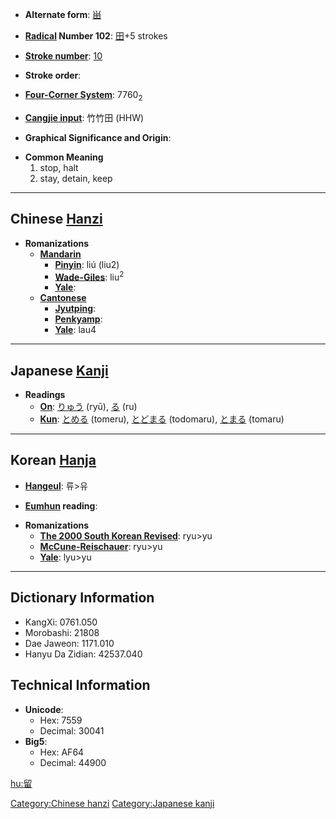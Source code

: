 * '''Alternate form''': [[畄]]

* '''[[Wiktionary:Chinese radical index| Radical]] Number 102''': [[Wiktionary:Chinese radical index 田|田]]+5 strokes

* '''[[Wiktionary:Chinese total strokes index|Stroke number]]''': [[Wiktionary:Chinese total strokes index 10|10]]

* '''Stroke order''': 

* '''[[Wiktionary:Chinese four corner index|Four-Corner System]]''': 7760<sub>2</sub>

* '''[[Wiktionary:Chinese Cangjie index|Cangjie input]]''': 竹竹田 (HHW)

* '''Graphical Significance and Origin''': 

* '''Common Meaning'''
*#stop, halt
*# stay, detain, keep


----

== Chinese [[Hanzi]] ==

* '''Romanizations'''
** '''[[Mandarin]]'''
*** '''[[Pinyin]]''': liú (liu2)
*** '''[[Wade-Giles]]''': liu<sup>2</sup>
*** '''[[Yale]]''': 
** '''[[Cantonese]]'''
*** '''[[Jyutping]]''':
*** '''[[Penkyamp]]''': 
*** '''[[Yale]]''': lau4


----

== Japanese [[Kanji]] ==

* '''Readings'''
** '''[[On]]''': [[りゅう]] (ryū), [[る]] (ru)
** '''[[Kun]]''': [[とめる]] (tomeru), [[とどまる]] (todomaru), [[とまる]] (tomaru)

----

== Korean [[Hanja]] ==

* '''[[Hangeul]]''': 류>유

* '''[[Eumhun]] reading''': 

* '''Romanizations'''
** '''[[The 2000 South Korean Revised Romanization|The 2000 South Korean Revised]]''': ryu>yu
** '''[[McCune-Reischauer]]''': ryu>yu
** '''[[Yale]]''': lyu>yu

----

== Dictionary Information ==

* KangXi: 0761.050
* Morobashi: 21808
* Dae Jaweon: 1171.010
* Hanyu Da Zidian: 42537.040

== Technical Information ==

* '''Unicode''':
** Hex: 7559
** Decimal: 30041
* '''Big5''':
** Hex: AF64
** Decimal: 44900

[[Category:Chinese hanzi]]
[[Category:Japanese kanji]]

[[hu:留]]